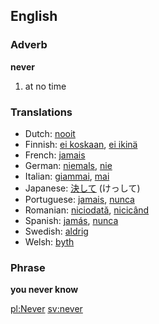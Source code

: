 ==English==
===Adverb===
'''never'''

# at no time

===Translations===
*Dutch: [[nooit]]
*Finnish: [[ei koskaan]], [[ei ikinä]]
*French: [[jamais]]
*German: [[niemals]], [[nie]]
*Italian: [[giammai]], [[mai]]
*Japanese: [[決して]] (けっして)
*Portuguese: [[jamais]], [[nunca]]
*Romanian: [[niciodată]], [[nicicând]]
*Spanish: [[jamás]], [[nunca]]
*Swedish: [[aldrig]]
*Welsh: [[byth]]

===Phrase===
'''you never know'''

[[pl:Never]] [[sv:never]]